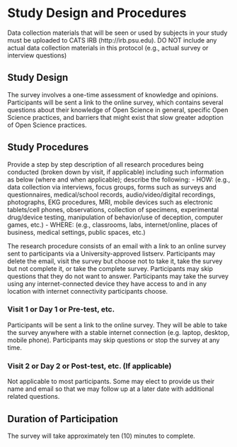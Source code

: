 #	Study Design and Procedures

::: {.instr_box .rmdnote .rmdnote}

Data collection materials that will be seen or used by subjects in your study must be uploaded to CATS IRB (http://irb.psu.edu).   DO NOT include any actual data collection materials in this protocol (e.g., actual survey or interview questions)

:::

## Study Design

The survey involves a one-time assessment of knowledge and opinions.
Participants will be sent a link to the online survey, which contains several questions about their knowledge of Open Science in general, specific Open Science practices, and barriers that might exist that slow greater adoption of Open Science practices.

## Study Procedures

::: {.instr_box .rmdnote}

Provide a step by step description of all research procedures being conducted (broken down by visit, if applicable) including such information as below (where and when applicable); describe the following:
-	HOW: (e.g., data collection via interviews, focus groups, forms such as surveys and questionnaires, medical/school records, audio/video/digital recordings, photographs, EKG procedures, MRI, mobile devices such as electronic tablets/cell phones, observations, collection of specimens, experimental drug/device testing, manipulation of behavior/use of deception, computer games, etc.)
-	WHERE: (e.g., classrooms, labs, internet/online, places of business, medical settings, public spaces, etc.)

:::

The research procedure consists of an email with a link to an online survey sent to participants via a University-approved listserv. 
Participants may delete the email, visit the survey but choose not to take it, take the survey but not complete it, or take the complete survey. 
Participants may skip questions that they do not want to answer. 
Participants may take the survey using any internet-connected device they have access to and in any location with internet connectivity participants choose.

### Visit 1 or Day 1 or Pre-test, etc. 

Participants will be sent a link to the online survey. 
They will be able to take the survey anywhere with a stable internet connection (e.g. laptop, desktop, mobile phone).
Participants may skip questions or stop the survey at any time. 

###	Visit 2 or Day 2 or Post-test, etc. (If applicable)

Not applicable to most participants. 
Some may elect to provide us their name and email so that we may follow up at a later date with additional related questions. 

##	Duration of Participation

The survey will take approximately ten (10) minutes to complete. 
